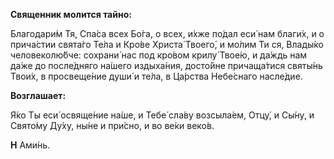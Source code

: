 **Священник молится тайно:**

Благодари́м Тя, Спа́са всех Бо́га, о всех, и́хже по́дал еси́ нам благи́х, и о прича́стии свята́го Те́ла и Кро́ве Христа́ Твоего́, и мо́лим Ти ся, Влады́ко человеколю́бче: сохрани́ нас под кро́вом крилу́ Твое́ю, и да́ждь нам да́же до после́дняго на́шего издыха́ния, досто́йне причаща́тися святы́нь Твои́х, в просвеще́ние души́ и те́ла, в Ца́рства Небе́снаго насле́дие.

**Возглашает:**

Я́ко Ты еси́ освяще́ние на́ше, и Тебе́ сла́ву возсыла́ем, Отцу́, и Сы́ну, и Свято́му Ду́ху, ны́не и при́сно, и во ве́ки веко́в.

**Н** Ами́нь.
